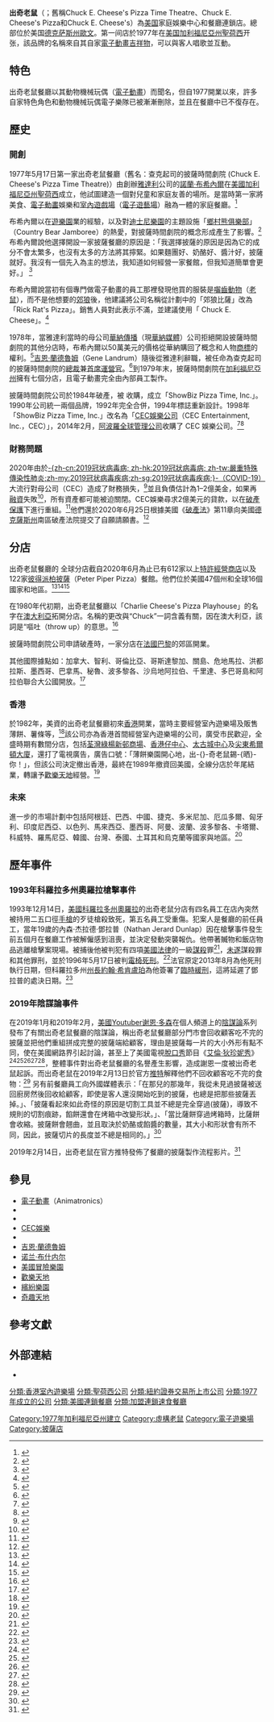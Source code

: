 {{NoteTA|G1=Food
|1=zh-cn:查克起司;zh-hk:出奇老鼠;zh-tw:查克起司
}}
{{Infobox company
| name = 出奇老鼠
| parent = [[雅達利有限公司|雅達利有限公司]]（[[雅達利|雅達利]]）（1977–1978）<br/>披薩時間劇院公司（1978–1984）<br/>ShowBiz Pizza Time. Inc.（1984年–1998年）<br/>[[CEC娛樂|CEC娛樂公司]]（1998年至今）
| key_people = [[诺兰·布什内尔|诺兰·布什内尔]]<br />Tom Leverton<br />Robert L. Brock<br>Gene Landrum
| industry = [[快餐|快餐]]、[[家庭餐廳|家庭餐廳]]
| products = [[披薩|披薩]]<br />[[街機|街機]]<br />[[機動遊戲|機動遊戲]]<br />[[派對|派對]]
| services = 
| revenue = 
| operating_income = 
| net_income = 
| aum = <!-- 僅適用於金融服務類公司。 -->
| assets = 
| equity = 
| owner = [[阿波羅全球管理有限公司|阿波羅全球管理有限公司]]（2014年至今）
| num_employees = 
| divisions = 
| CMO = 
| subsid = 
| homepage = {{Official|https://www.chuckecheese.com/}}
| zip_code = 
| telephone_no = 
| slogan = 「Where a kid can be a kid!」
| capital = 
| market_value = 
| P/E_ratio = 
| earnings_per_share = 
| net_asset_value = 
| accounting_period = 
| major_shareholder = 
| footnotes = 
| CD = 
| CFO = 
| name_en = Chuck E. Cheese
| ROC_UBN = 
| logo = 
| logo_size = 
| logo_caption = 
| image = Chuck E. Cheese´s Mall Aventura Plaza Trujillo.jpg
| image_size = 275px
| image_caption = 出奇老鼠在[[祕魯|祕魯]][[特魯希略_(秘魯)|特魯希略]]的分店
| type = [[私人公司|私人公司]]、[[子公司|子公司]]
| native_name = 
| native_name_lang = en
| other_name = 
| traded_as = 
| com_code = 
| fate = 
| COO = 
| predecessor = ShowBiz Pizza Place
| successor = 
| foundation = {{Start date and age|1977|05|17}}[[美國|美國]][[加利福尼亞州|加利福尼亞州]][[聖荷西_(加利福尼亞州)|聖荷西]]
| defunct = <!-- {{End date|YYYY|MM|DD}} -->
| location = {{USA}}[[德克薩斯州|德克薩斯州]][[歐文_(德克薩斯州)|歐文]]
| locations = 612
| area_served = [[美洲|美洲]]
| founder = [[诺兰·布什内尔|诺兰·布什内尔]]<br />Robert L. Brock
| chairman = 
| vice_chairman = 
| president = 
| MD = 
| GM = 
| former_name = Chuck E. Cheese's Pizza Time Theatre（1977–1990）
Chuck E. Cheese's Pizza（1990–1994）
Chuck E. Cheese's（1994–2019）
}}
'''出奇老鼠'''（'''{{lang-en|Chuck E. Cheese}}'''；舊稱Chuck E. Cheese's Pizza Time Theatre、Chuck E. Cheese's Pizza和Chuck E. Cheese's）為[[美国|美国]]家庭娛樂中心和餐廳連鎖店。總部位於美国[[德克萨斯州|德克萨斯州]][[歐文_(德克薩斯州)|歐文]]。第一间店於1977年在[[美国|美国]][[加利福尼亞州|加利福尼亞州]][[聖荷西_(加利福尼亞州)|聖荷西]]开张，該品牌的名稱來自其自家[[電子動畫|電子動畫]][[吉祥物|吉祥物]]{{link-en|出奇老鼠 (角色)|Chuck E. Cheese (character)|-{zh-cn:查克起司老鼠;zh-hk:出奇老鼠;zh-tw:查克起司老鼠}-}}，可以與客人唱歌並互動。

== 特色 ==
出奇老鼠餐廳以其動物機械玩偶（[[電子動畫|電子動畫]]）而聞名，但自1977開業以來，許多自家特色角色和動物機械玩偶電子樂隊已被漸漸刪除，並且在餐廳中已不復存在。

== 歷史 ==

=== 開創 ===
1977年5月17日第一家出奇老鼠餐廳（舊名：查克起司的披薩時間劇院 (Chuck E. Cheese's Pizza Time Theatre)）由創辦[[雅達利|雅達利]]公司的[[诺兰·布什内尔|諾蘭·布希內爾]]在[[美國|美國]][[加利福尼亞州|加利福尼亞州]][[聖荷西_(加利福尼亞州)|聖荷西]]成立，他試圖建造一個對兒童和家庭友善的場所。是當時第一家將美食、[[電子動畫|電子動畫]]娛樂和[[室內遊樂場|室內遊戲場]]（[[電子遊樂場|電子遊藝場]]）融為一體的家庭餐廳。<ref>{{Cite web|title=CATERING TO KIDS(Food Service Marketing)|url=http://www.showbizpizza.com/info/articles/cec/ptt_79fsm.pdf|accessdate=|author=Linda Packer|date=1979年10月|format=pdf|publisher=|language=|dead-url=no|archive-date=2009-03-18|archive-url=https://web.archive.org/web/20090318164146/http://www.showbizpizza.com/info/articles/cec/ptt_79fsm.pdf}}</ref>

布希內爾以在[[遊樂園|遊樂園]]業的經驗，以及對[[迪士尼樂園|迪士尼樂園]]的主題設施「[[鄉村熊俱樂部|鄉村熊俱樂部]]」（Country Bear Jamboree）的熱愛，對披薩時間劇院的概念形成產生了影響。<ref>{{Cite web|title=Chuck E. Cheese might be trying to hide who they are, but Orlando still owes a lot to this mouse|url=https://www.orlandoweekly.com/Blogs/archives/2020/05/26/chuck-e-cheese-might-be-trying-to-hide-who-they-are-but-orlando-still-owes-a-lot-to-this-mouse|accessdate=2020-10-11|last=Storey|first=Ken|work=Orlando Weekly|language=en|archive-date=2020-10-16|archive-url=https://web.archive.org/web/20201016214506/https://www.orlandoweekly.com/Blogs/archives/2020/05/26/chuck-e-cheese-might-be-trying-to-hide-who-they-are-but-orlando-still-owes-a-lot-to-this-mouse|dead-url=no}}</ref>布希內爾說他選擇開設一家披薩餐廳的原因是：「我選擇披薩的原因是因為它的成分不會太繁多，也沒有太多的方法將其擰緊。如果麵團好、奶酪好、醬汁好，披薩就好。我沒有一個先入為主的想法，我知道如何經營一家餐館，但我知道簡單會更好。」 <ref>{{Cite web|title=Chuck E. Cheese's, Silicon Valley Startup: The Origins of the Best Pizza Chain Ever|url=https://www.theatlantic.com/technology/archive/2013/07/chuck-e-cheeses-silicon-valley-startup-the-origins-of-the-best-pizza-chain-ever/277869/|accessdate=2020-10-11|date=2013-07-17|last=Madrigal|first=Alexis C.|work=The Atlantic|language=en-US|archive-date=2019-12-15|archive-url=https://web.archive.org/web/20191215121020/https://www.theatlantic.com/technology/archive/2013/07/chuck-e-cheeses-silicon-valley-startup-the-origins-of-the-best-pizza-chain-ever/277869/|dead-url=no}}</ref>

布希內爾說當初有個專門做電子動畫的員工那裡發現他買的服裝是[[啮齿动物|囓齒動物]]（[[鼠|老鼠]]），而不是他想要的[[郊狼|郊狼]]後，他建議將公司名稱從計劃中的「郊狼比薩」改為「Rick Rat's Pizza」。銷售人員對此表示不滿，並建議使用「 Chuck E. Cheese」。<ref>{{Cite web|title=Atari & Chuck E. Cheese's: Nolan Bushnell from How I Built This with Guy Raz|url=https://www.stitcher.com/s?eid=49269472|accessdate=2020-10-11|work=www.stitcher.com|language=en}}</ref>

1978年，當雅達利當時的母公司[[華納傳播|華納傳播]]（現[[華納媒體|華納媒體]]）公司拒絕開設披薩時間劇院的其他分店時，布希內爾以50萬美元的價格從華納購回了概念和人物[[商标|商標]]的權利。<ref>{{Cite web|title=High Profits form weird Pizza Combination|url=http://www.showbizpizza.com/info/articles/joint/joint_82fortune.pdf|accessdate=|author=|date=1982|format=pdf|publisher=[[財星_(雜誌)|財星 (雜誌)]]|language=en|archive-date=2009-03-18|archive-url=https://web.archive.org/web/20090318164229/http://www.showbizpizza.com/info/articles/joint/joint_82fortune.pdf|dead-url=no}}</ref>[[吉恩·蘭德魯姆|吉恩·蘭德魯姆]]（Gene Landrum）隨後從雅達利辭職，被任命為查克起司的披薩時間劇院的[[总裁|總裁]]兼[[首席運營官|首席運營官]]。<ref>{{Cite web|title=Building a Strong Business Network with Dr. Gene Landrum|url=http://stylemagazine.com/news/2015/jun/04/building-strong-business-network-dr-gene-landrum/|accessdate=2020-10-11|work=stylemagazine.com|archive-date=2016-03-11|archive-url=https://web.archive.org/web/20160311082555/http://stylemagazine.com/news/2015/jun/04/building-strong-business-network-dr-gene-landrum/|dead-url=no}}</ref>到1979年末，披薩時間劇院在[[加利福尼亚州|加利福尼亞州]]擁有七個分店，且電子動畫完全由內部員工製作。

披薩時間劇院公司於1984年破產，被 {{link-en|ShowBiz Pizza Place|ShowBiz Pizza Place}} 收購，成立「ShowBiz Pizza Time, Inc.」。1990年公司統一兩個品牌，1992年完全合併，1994年標誌重新設計。1998年「ShowBiz Pizza Time, Inc.」改名為「[[CEC娛樂|CEC娛樂公司]]（CEC Entertainment, Inc.，CEC）」，2014年2月，[[阿波羅全球管理公司|阿波羅全球管理公司]]收購了 CEC 娛樂公司。<ref>{{Cite web|title=Chuck E. Cheese所有者同意以9.5億美元的價格收購|url=http://abcnews.go.com/Business/wireStory/chuck-cheese-owner-agrees-9504m-buyout-21553287|accessdate=|author=美國廣播公司|date=2014年1月16日|format=|publisher=美國廣播公司|language=en|dead-url=no|archive-date=2014年1月19日|archive-url=https://web.archive.org/web/20140119212832/http://abcnews.go.com/Business/wireStory/chuck-cheese-owner-agrees-9504m-buyout-21553287}}</ref><ref>{{Cite web|title=Apollo Global Management Announces Completion of Its Acquisition of CEC Entertainment, Inc.|url=https://www.marketwatch.com/press-release/apollo-global-management-announces-completion-of-its-acquisition-of-cec-entertainment-inc-2014-02-14|accessdate=2019-11-24|work=MarketWatch|language=en-US}}</ref>

=== 財務問題 ===
2020年由於[[2019冠状病毒病|-{zh-cn:2019冠状病毒病; zh-hk:2019冠狀病毒病; zh-tw:嚴重特殊傳染性肺炎;zh-my:2019冠状病毒疾病;zh-sg:2019冠状病毒疾病;}-（COVID-19）]]大流行對母公司（CEC）造成了財務損失，<ref>{{Cite web|title=首創遊戲機結合餐廳 美「查克起司」敗給疫情破產│TVBS新聞網|url=https://news.tvbs.com.tw/life/1373285|accessdate=2020-10-11|last=TVBS|work=TVBS|language=zh-tw}}</ref>並且負債估計為1–2億美金，如果再[[融資|融資]]失敗<ref>{{Cite web|title=Chuck E. Cheese heading to bankruptcy; JC Penney at Emerald Square in North Attleboro hanging on|url=https://www.thesunchronicle.com/news/local_news/chuck-e-cheese-heading-to-bankruptcy-jc-penney-at-emerald-square-in-north-attleboro-hanging/article_34f74fdb-8b38-5ae2-9152-78740c8c31da.html|accessdate=2020-10-04|last=speterson@thesunchronicle.com|first=Stephen Peterson|work=The Sun Chronicle|language=en|archive-date=2021-10-20|archive-url=https://web.archive.org/web/20211020104325/https://www.thesunchronicle.com/news/local_news/chuck-e-cheese-heading-to-bankruptcy-jc-penney-at-emerald-square-in-north-attleboro-hanging/article_34f74fdb-8b38-5ae2-9152-78740c8c31da.html}}</ref>，所有資產都可能被迫關閉。CEC娛樂尋求2億美元的貸款，以在[[破產保護|破產保護]]下進行重組。<ref>{{Cite news|title=Chuck E. Cheese in Talks With Lenders About Financing Deals|url=https://www.wsj.com/articles/chuck-e-cheese-in-talks-with-lenders-about-financing-deals-11591549377|newspaper=Wall Street Journal|date=2020-06-07|accessdate=2020-10-04|issn=0099-9660|language=en-US|first=Soma Biswas and Heather|last=Haddon|archive-date=2020-12-18|archive-url=https://web.archive.org/web/20201218012555/https://www.wsj.com/articles/chuck-e-cheese-in-talks-with-lenders-about-financing-deals-11591549377|dead-url=no}}</ref>他們還於2020年6月25日根據美國《[[破產保護|破產法]]》第11章向美國[[德克萨斯州|德克薩斯州]]南區破產法院提交了自願請願書。<ref>{{Cite web|title=Chuck E. Cheese Files for Bankruptcy|url=https://variety.com/2020/digital/news/chuck-e-cheese-bankruptcy-1234689869/|accessdate=2020-10-04|date=2020-06-25|last=Shafer|first=Ellise|work=Variety|language=en|archive-date=2020-11-09|archive-url=https://web.archive.org/web/20201109082436/https://variety.com/2020/digital/news/chuck-e-cheese-bankruptcy-1234689869/|dead-url=no}}</ref>

== 分店 ==
出奇老鼠餐廳的 全球分店截自2020年6月為止已有612家以上[[加盟連鎖|特許經營商店]]以及122家[[彼得派柏披薩|彼得派柏披薩]]（Peter Piper Pizza）餐館。他們位於美國47個州和全球16個國家和地區。<ref>{{Cite web|title=Chuck E. Cheese - Company Info - History|url=https://web.archive.org/web/20120106075723/http://www.chuckecheese.com/company-info/history.php|accessdate=2019-11-24|date=2012-01-06|work=web.archive.org}}</ref><ref>{{Cite web|title=CEC Entertainment, Inc. Reports Financial Results for the 2017 First Quarter|url=https://www.prnewswire.com/news-releases/cec-entertainment-inc-reports-financial-results-for-the-2017-first-quarter-300453621.html|accessdate=2019-11-24|last=Inc|first=CEC Entertainment|work=www.prnewswire.com|language=en|dead-url=no|archive-date=2018-06-20|archive-url=https://web.archive.org/web/20180620101925/https://www.prnewswire.com/news-releases/cec-entertainment-inc-reports-financial-results-for-the-2017-first-quarter-300453621.html}}</ref><ref>{{Cite web|title=Investor Relations|url=https://cecentertainment.gcs-web.com/investor-overview|accessdate=2019-11-24|work=CEC Entertainment|dead-url=no|archive-date=2019-11-13|archive-url=https://web.archive.org/web/20191113032521/https://cecentertainment.gcs-web.com/investor-overview}}</ref>

在1980年代初期，出奇老鼠餐廳以「Charlie Cheese's Pizza Playhouse」的名字在[[澳大利亞|澳大利亞]]拓開分店。名稱的更改與“Chuck”一詞含義有關，因在澳大利亞，該詞是“嘔吐（throw up）的意思。<ref>{{Cite web|title=Chuck E. Cheese's Collectables|url=http://www.showbizpizza.com/ceccollect/related/|accessdate=2020-10-04|work=www.showbizpizza.com|archive-date=2016-08-08|archive-url=https://web.archive.org/web/20160808220409/http://www.showbizpizza.com/ceccollect/related/|dead-url=no}}</ref>

披薩時間劇院公司申請破產時，一家分店在[[法國|法國]][[巴黎|巴黎]]的郊區開業。

其他國際據點如：加拿大、智利、哥倫比亞、哥斯達黎加、關島、危地馬拉、洪都拉斯、墨西哥、巴拿馬、秘魯、波多黎各、沙烏地阿拉伯、千里達、多巴哥島和阿拉伯聯合大公國開放。<ref>{{Cite web|title=International|url=https://www.chuckecheese.com/locations/international|accessdate=2019-11-25|work=www.chuckecheese.com|language=en}}</ref>

=== 香港 ===
於1982年，美資的出奇老鼠餐廳初來[[香港|香港]]開業，當時主要經營室內遊樂場及販售薄餅、薯條等，<ref name="經典快餐店回顧！">{{cite news |title=經典快餐店回顧！童年回憶一一結業 只剩這間僅留一分店 |url=https://www.weekendhk.com/weekspecial/%e5%bf%ab%e9%a4%90%e5%ba%97-burgerking-%e7%b5%90%e6%a5%ad-ctb01-135263/ |accessdate=2021-09-25 |work=新假期 |date=2020-12-29 |archiveurl=https://web.archive.org/web/20210101082641/https://www.weekendhk.com/weekspecial/%E5%BF%AB%E9%A4%90%E5%BA%97-burgerking-%E7%B5%90%E6%A5%AD-ctb01-135263/ |archivedate=2021-01-01 |deadurl=no }}</ref>該公司亦為香港首間經營室內遊樂場的公司，廣受市民歡迎，全盛時期有數間分店，包括[[荃灣|荃灣]][[綠楊新邨商場|綠楊新邨商場]]、[[香港仔中心|香港仔中心]]、[[太古城中心|太古城中心]]及[[尖東|尖東]][[希爾頓大廈|希爾頓大廈]]，還打了電視廣告，廣告口號：「薄餅樂園開心地，出-{}-奇老鼠錫-{晒}-你！」，但該公司決定撤出香港，最終在1989年撤資回美國，全線分店於年尾結業，轉讓予[[歡樂天地|歡樂天地]]經營。<ref>{{Cite web|title=那些年我們留下歡笑的經典樂園！|url=https://topick.hket.com/article/606376/%E9%82%A3%E4%BA%9B%E5%B9%B4%E6%88%91%E5%80%91%E7%95%99%E4%B8%8B%E6%AD%A1%E7%AC%91%E7%9A%84%E7%B6%93%E5%85%B8%E6%A8%82%E5%9C%92%EF%BC%81|accessdate=|author=香港經濟日報|date=2015-05-22|format=|publisher=香港經濟日報|language=zh-hant|dead-url=no|archive-date=2017-02-25|archive-url=https://web.archive.org/web/20170225003946/http://topick.hket.com/article/606376/%E9%82%A3%E4%BA%9B%E5%B9%B4%E6%88%91%E5%80%91%E7%95%99%E4%B8%8B%E6%AD%A1%E7%AC%91%E7%9A%84%E7%B6%93%E5%85%B8%E6%A8%82%E5%9C%92%EF%BC%81}}</ref>

=== 未來 ===
進一步的市場計劃中包括阿根廷、巴西、中國、捷克、多米尼加、厄瓜多爾、匈牙利、印度尼西亞、以色列、馬來西亞、墨西哥、阿曼、波蘭、波多黎各、卡塔爾、科威特、羅馬尼亞、韓國、台灣、泰國、土耳其和烏克蘭等國家與地區。<ref>{{Cite web|title=Franchising|url=https://www.chuckecheese.com/company/franchising|accessdate=2019-11-24|work=www.chuckecheese.com|language=en|dead-url=no|archive-date=2019-12-21|archive-url=https://web.archive.org/web/20191221164142/https://www.chuckecheese.com/company/franchising}}</ref>

== 歷年事件 ==
=== 1993年科羅拉多州奧羅拉槍擊事件 ===
1993年12月14日，[[美國|美國]][[科羅拉多州|科羅拉多州]][[奥罗拉_(科罗拉多州)|奧羅拉]]的出奇老鼠分店有四名員工在店內突然被持用二五口徑[[手槍|手槍]]的歹徒槍殺致死，第五名員工受重傷。犯案人是餐廳的前任員工，當年19歲的內森·杰拉德·鄧拉普（Nathan Jerard Dunlap）因在槍擊事件發生前五個月在餐廳工作被解僱感到沮喪，並決定發動突襲報仇。他帶著贓物和飯店物品逃離槍擊案現場。被捕後他被判犯有四項[[美國法律|美國法律]]的一級[[謀殺|謀殺]]罪<ref>{{Cite web|title=一級謀殺(罪),murder in the first degree,元照英美法詞典 － 免費線上查詢!|url=http://lawyer.get.com.tw/Dic/DictionaryDetail.aspx?iDT=65197|accessdate=2019-11-24|work=lawyer.get.com.tw}}</ref>，[[未遂|未遂]]謀殺罪和其他罪刑，並於1996年5月17日被判[[電椅|電椅死刑]]。<ref>{{Cite web|title=Nathan Dunlap on death row for Chuck E. Cheese killings|url=https://www.cnn.com/2014/07/31/us/death-row-stories-dunlap/index.html|accessdate=2019-11-24|last=CNN|first=By Thom Patterson|work=CNN|dead-url=no|archive-date=2020-04-26|archive-url=https://web.archive.org/web/20200426034056/https://www.cnn.com/2014/07/31/us/death-row-stories-dunlap/index.html}}</ref>法官原定2013年8月為他死刑執行日期，但科羅拉多州[[州長_(美國)|州長]][[約翰·希肯盧珀|約翰·希肯盧珀]]為他簽署了[[緩刑|臨時緩刑]]，這將延遲了鄧拉普的處決日期。<ref>{{Cite journal|title=1993 Aurora, Colorado, shooting|url=https://en.wikipedia.org/w/index.php?title=1993_Aurora,_Colorado,_shooting&oldid=924200137|date=2019-11-02|journal=Wikipedia|language=en}}</ref>

===2019年陰謀論事件===
在2019年1月和2019年2月，[[美國|美國]][[Youtuber|Youtuber]][[谢恩·多森|谢恩·多森]]在個人頻道上的[[陰謀論|陰謀論]]系列發布了有關出奇老鼠餐廳的陰謀論，稱出奇老鼠餐廳部分門市會回收顧客吃不完的披薩並把他們重組拼成完整的披薩端給顧客，理由是披薩每一片的大小外形有點不同，使在美國網路界引起討論，甚至上了美國電視[[脫口秀|脫口秀]]節目《[[艾倫·狄珍妮秀|艾倫·狄珍妮秀]]》<ref>{{Citation|title=Investigating Conspiracies with Shane Dawson|url=https://www.youtube.com/watch?v=sNuKpwX6Tz4|accessdate=2019-11-25|language=zh-CN|archive-date=2019-11-24|archive-url=https://web.archive.org/web/20191124232103/https://www.youtube.com/watch?v=sNuKpwX6Tz4|dead-url=no}}</ref><ref>{{Cite web|title=Shane Dawson releases highly-anticipated second episode of Conspiracy Series on YouTube|url=https://www.dexerto.com/entertainment/shane-dawson-releases-highly-anticipated-second-episode-conspiracy-series-youtube-353838|accessdate=2019-11-24|work=Dexerto.com|dead-url=no|archive-date=2019-02-13|archive-url=https://web.archive.org/web/20190213015752/https://www.dexerto.com/entertainment/shane-dawson-releases-highly-anticipated-second-episode-conspiracy-series-youtube-353838}}</ref><ref>{{Cite web|title=Chuck E. Cheese's denies recycling old pizzas after viral video|url=https://www.dailymail.co.uk/news/article-6697983/Chuck-E-Cheese-denies-recycling-old-pizzas-viral-video.html|accessdate=2019-11-24|date=2019-02-13|work=Mail Online|archive-date=2021-06-23|archive-url=https://web.archive.org/web/20210623004724/https://www.dailymail.co.uk/news/article-6697983/Chuck-E-Cheese-denies-recycling-old-pizzas-viral-video.html}}</ref><ref>{{Cite web|title=UMMM SO THE CHUCK E CHEESE CONSPIRACY MADE IT TO THE ELLEN SHOW @shanedawsonpic.twitter.com/xs1RUoTO9V|url=https://twitter.com/oneearedweasley/status/1098312143886319618|accessdate=2019-11-24|date=2019-02-20|last=Mikayla ✨|work=@oneearedweasley|language=en}}</ref><ref>{{Citation|title=ELLEN CHIMES IN ON CHUCK E CHEESE PIZZA CONSPIRACY|url=https://www.youtube.com/watch?v=UfO9E8ppJnQ|accessdate=2019-11-24|language=zh-CN|archive-date=2019-02-21|archive-url=https://web.archive.org/web/20190221105217/https://www.youtube.com/watch?v=UfO9E8ppJnQ&gl=US&hl=en|dead-url=no}}</ref>，整體事件對出奇老鼠餐廳的名譽產生影響，造成謝恩一度被出奇老鼠起訴。而出奇老鼠在2019年2月13日於官方[[推特|推特]]解釋他們不回收顧客吃不完的食物：<ref>{{Cite web|title=No conspiracies here – the stories going around about Chuck E. Cheese's and our pizza are absolutely untrue. We make our pizzas to order fresh with dough made in house. Sometimes that means the pizza doesn't look perfect, but it still tastes delicious.|url=https://twitter.com/ChuckECheese/status/1095460128759996417|accessdate=2019-11-25|date=2019-02-12|last=Cheese|first=Chuck E.|work=@ChuckECheese|language=en|dead-url=no|archive-date=2020-06-11|archive-url=https://web.archive.org/web/20200611171407/https://twitter.com/ChuckECheese/status/1095460128759996417}}</ref>
{{Cquote|這裡沒有陰謀 – 關於我們披薩的故事是絕對不真實的。我們使用自製的麵團使披薩新鮮。有時這意味著披薩看起來並不完美，但仍然味道鮮美。 (No conspiracies here – the stories going around about Chuck E. Cheese's and our pizza are absolutely untrue. We make our pizzas to order fresh with dough made in house. Sometimes that means the pizza doesn't look perfect, but it still tastes delicious.)}}
另有前餐廳員工向外國媒體表示：「在那兒的那幾年，我從未見過披薩被送回廚房然後回收給顧客，即使是客人還沒開始吃到的披薩，也總是把那些披薩丟掉。」、「披薩看起來如此奇怪的原因是切割工具並不總是完全穿過(披薩)，導致不規則的切割痕跡，餡餅還會在烤箱中改變形狀。」、「當比薩餅穿過烤箱時，比薩餅會收縮。披薩餅會翹曲，並且取決於奶酪或餡醬的數量，其大小和形狀會有所不同，因此，披薩切片的長度並不總是相同的。」<ref>{{Cite web|title=Despite Shane Dawson's Latest Video, Chuck E Cheese's Says All Its Pizzas Are Made Fresh|url=https://www.buzzfeednews.com/article/laurenstrapagiel/shane-dawson-chuck-e-cheeses-pizza|accessdate=2019-11-25|work=BuzzFeed News|language=en|dead-url=no|archive-date=2019-12-11|archive-url=https://web.archive.org/web/20191211073229/https://www.buzzfeednews.com/article/laurenstrapagiel/shane-dawson-chuck-e-cheeses-pizza}}</ref>

2019年2月14日，出奇老鼠在官方推特發佈了餐廳的披薩製作流程影片。<ref>{{Cite web|title=Sending love to our employees this Valentine’s Day. Our team puts a lot of TLC into each made-to-order pizza. They’re fresh, never frozen like some others and covered in freshly grated mozzarella cheese. They look handmade, because they are, and that’s why we love them. pic.twitter.com/jEVHl5s5kx|url=https://twitter.com/chuckecheese/status/1096084454710394880|accessdate=2019-11-25|date=2019-02-14|last=Cheese|first=Chuck E.|work=@chuckecheese|language=en|dead-url=no|archive-date=2020-06-11|archive-url=https://web.archive.org/web/20200611171348/https://twitter.com/ChuckECheese/status/1096084454710394880}}</ref>

== 參見 ==
* [[電子動畫|電子動畫]]（Animatronics）
* {{link-en|ShowBiz Pizza Place|ShowBiz Pizza Place}}
* {{link-en|出奇老鼠 (角色)|Chuck E. Cheese (character)|-{zh-cn:查克起司老鼠;zh-hk:出奇老鼠 (角色);zh-tw:查克起司老鼠}-}}
* [[CEC娛樂|CEC娛樂]]
* {{link-en|彼得派柏披薩|Peter Piper Pizza}}
* [[吉恩·蘭德魯姆|吉恩·蘭德魯姆]]
* [[诺兰·布什内尔|诺兰·布什内尔]]
* [[美國冒險樂園|美國冒險樂園]]
* [[歡樂天地|歡樂天地]]
* [[繽紛樂園|繽紛樂園]]
* [[奇趣天地|奇趣天地]]

== 參考文獻 ==
<references group=""></references>

== 外部連結 ==
{{Commons category|Chuck E. Cheeses}}
* {{Official website|https://www.chuckecheese.com/}}
{{Portal bar|2=Food}}
{{披薩連鎖店}}

{{DEFAULTSORT:Chuck E. Cheese's}}
[[分類:香港室內遊樂場|分類:香港室內遊樂場]]
[[分類:聖荷西公司|分類:聖荷西公司]]
[[分類:紐約證券交易所上市公司|分類:紐約證券交易所上市公司]]
[[分類:1977年成立的公司|分類:1977年成立的公司]]
[[分類:美國連鎖餐廳|分類:美國連鎖餐廳]]
[[分類:加盟連鎖速食餐廳|分類:加盟連鎖速食餐廳]]
[[Category:1977年加利福尼亞州建立|Category:1977年加利福尼亞州建立]]
[[Category:虛構老鼠|Category:虛構老鼠]]
[[Category:電子遊樂場|Category:電子遊樂場]]
[[Category:披薩店|Category:披薩店]]